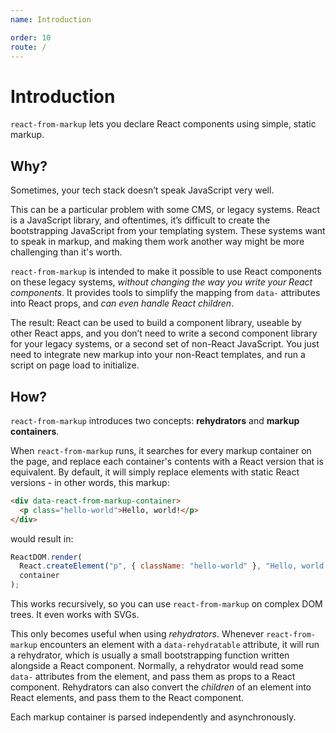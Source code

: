 ```yaml
---
name: Introduction

order: 10
route: /
---
```


# Introduction

`react-from-markup` lets you declare React components using simple, static markup.

## Why?

Sometimes, your tech stack doesn’t speak JavaScript very well.

This can be a particular problem with some CMS, or legacy systems. React is a JavaScript library, and oftentimes, it’s difficult to create the bootstrapping JavaScript from your templating system. These systems want to speak in markup, and making them work another way might be more challenging than it's worth.

`react-from-markup` is intended to make it possible to use React components on these legacy systems, _without changing the way you write your React components_. It provides tools to simplify the mapping from `data-` attributes into React props, and _can even handle React children_.

The result: React can be used to build a component library, useable by other React apps, and you don’t need to write a second component library for your legacy systems, or a second set of non-React JavaScript. You just need to integrate new markup into your non-React templates, and run a script on page load to initialize.

## How?

`react-from-markup` introduces two concepts: **rehydrators** and **markup containers**.

When `react-from-markup` runs, it searches for every markup container on the page, and replace each container's contents with a React version that is equivalent. By default, it will simply replace elements with static React versions - in other words, this markup:

```html
<div data-react-from-markup-container>
  <p class="hello-world">Hello, world!</p>
</div>
```

would result in:

```javascript
ReactDOM.render(
  React.createElement("p", { className: "hello-world" }, "Hello, world!"),
  container
);
```

This works recursively, so you can use `react-from-markup` on complex DOM trees. It even works with SVGs.

This only becomes useful when using _rehydrators_. Whenever `react-from-markup` encounters an element with a `data-rehydratable` attribute, it will run a rehydrator, which is usually a small bootstrapping function written alongside a React component. Normally, a rehydrator would read some `data-` attributes from the element, and pass them as props to a React component. Rehydrators can also convert the _children_ of an element into React elements, and pass them to the React component.

Each markup container is parsed independently and asynchronously.
